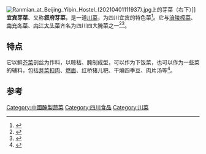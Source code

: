 [[File:Ranmian_at_Beijing_Yibin_Hostel_(20210401111937).jpg|thumb]]上的芽菜（右下）]]
'''宜宾芽菜'''、又称'''叙府芽菜'''，是一道[[川菜|川菜]]，为四川宜宾的特色菜<ref>{{Cite book|title=四川风味食品大全|last=冉雨编|first=|publisher=成都：四川科学技术出版社|year=2012.01|isbn=978-7-5364-7359-1|location=|pages=13}}</ref>。它与[[涪陵榨菜|涪陵榨菜]]、[[南充冬菜|南充冬菜]]、[[内江大头菜|内江大头菜]]齐名为四川四大腌菜之一<ref>{{Cite book|title=农村专业户实用技术|last=中国共产主义青年团中央委员会宣传部主编|first=|publisher=北京：农业出版社|year=1985.10|isbn=|location=|pages=637}}</ref><ref>{{Cite book|title=四川旅游完全手册|last=李如嘉，宫庆伟著|first=|publisher=成都：四川人民出版社|year=2001.01|isbn=7-220-05289-8|location=|pages=239}}</ref>。

==特点==
它以鲜[[芥菜|芥菜]]剖丝为作料，以晾枯、腌制成型，可以作为下饭菜，也可以作为一些菜的辅料，包括[[芽菜扣肉|芽菜扣肉]]、[[燃面|燃面]]、红桥猪儿粑、干煸四季豆、肉片汤等<ref>{{cite news|title=探寻四川美食宜宾芽菜的美味秘密|url=http://sc.sina.com.cn/news/m/2014-04-25/0724200442.html|accessdate=2014-06-02|newspaper=新浪网|archive-date=2016-03-04|archive-url=https://web.archive.org/web/20160304115001/http://sc.sina.com.cn/news/m/2014-04-25/0724200442.html|dead-url=no}}</ref>。

==参考==
{{reflist}}
[[Category:中國醃製蔬菜|Category:中國醃製蔬菜]]
[[Category:四川食品|Category:四川食品]]
[[Category:川菜|Category:川菜]]